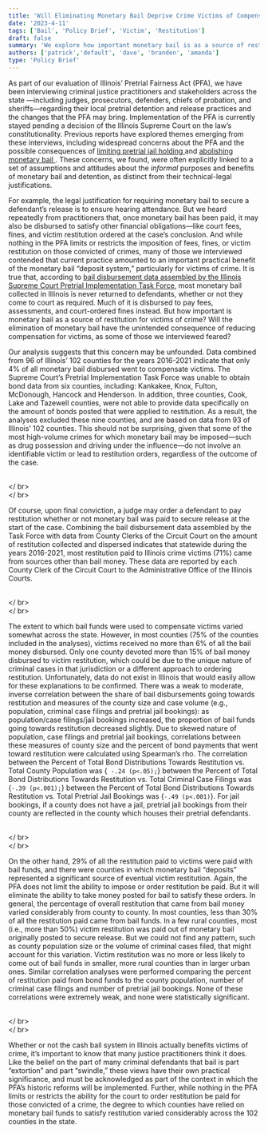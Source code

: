 ```yaml
---
title: 'Will Eliminating Monetary Bail Deprive Crime Victims of Compensation?'
date: '2023-4-11'
tags: ['Bail', 'Policy Brief', 'Victim', 'Restitution']
draft: false
summary: 'We explore how important monetary bail is as a source of restitution for victims of crime and whether the elimination of monetary bail will have the unintended consequence of reducing compensation for victims.'
authors: ['patrick','default', 'dave', 'branden', 'amanda']
type: 'Policy Brief'
---
```



As part of our evaluation of Illinois’ Pretrial Fairness Act (PFA), we have been interviewing criminal justice practitioners and stakeholders across the state —including judges, prosecutors, defenders, chiefs of probation, and sheriffs—regarding their local pretrial detention and release practices and the changes that the PFA may bring. <PopOver number={1} >Implementation of the PFA is currently stayed pending a decision of the Illinois Supreme Court on the law’s constitutionality. </PopOver>  Previous reports have explored themes emerging from these interviews, including widespread concerns about the PFA and the possible consequences of <a href="https://loyolaccj.org/blog/a-little-time-in-jail">limiting pretrial jail holding </a> and <a href="https://loyolaccj.org/blog/why-hold-onto-cash-bail">abolishing monetary bail </a>. These concerns, we found, were often explicitly linked to a set of assumptions and attitudes about the <em> informal </em> purposes and benefits of monetary bail and detention, as distinct from their technical-legal justifications. 


For example, the legal justification for requiring monetary bail to secure a defendant’s release is to ensure hearing attendance. But we heard repeatedly from practitioners that, once monetary bail has been paid, it may also be disbursed to satisfy other financial obligations—like court fees, fines, and victim restitution ordered at the case’s conclusion. And while nothing in the PFA limits or restricts the imposition of fees, fines, or victim restitution on those convicted of crimes, many of those we interviewed contended that current practice amounted to an important practical benefit of the monetary bail “deposit system,” particularly for victims of crime.
It is true that, according to <a href="https://ilcourtsaudio.blob.core.windows.net/antilles-resources/resources/ec87b403-6f59-485a-a78d-12caf1cf92f8/Financial%20Impact%20Eliminating%20Cash%20Bail%20Report.pdf" > bail disbursement data assembled by the Illinois Supreme Court Pretrial Implementation Task Force</a>, most monetary bail collected in Illinois is never returned to defendants, whether or not they come to court as required. Much of it is disbursed to pay fees, assessments, and court-ordered fines instead. But how important is monetary bail as a source of restitution for victims of crime? Will the elimination of monetary bail have the unintended consequence of reducing compensation for victims, as some of those we interviewed feared?

Our analysis suggests that this concern may be unfounded. Data combined from 96 of Illinois’ 102 counties for the years 2016-2021 indicate that only 4% of all monetary bail disbursed went to compensate victims. <PopOver number={2} >The Supreme Court’s Pretrial Implementation Task Force was unable to obtain bond data from six counties, including: Kankakee, Knox, Fulton, McDonough, Hancock and Henderson. In addition, three counties, Cook, Lake and Tazewell counties, were not able to provide data specifically on the amount of bonds posted that were applied to restitution. As a result, the analyses excluded these nine counties, and are based on data from 93 of Illinois’ 102 counties. </PopOver> This should not be surprising, given that some of the most high-volume crimes for which monetary bail may be imposed—such as drug possession and driving under the influence—do not involve an identifiable victim or lead to restitution orders, regardless of the outcome of the case.


<br></ br>
<DataWrapChart  title="Roughly 4% of the money disbursed from monetary bail payments went toward restitution." aria-label="Donut Chart" id="datawrapper-chart-a5eEA" src="https://datawrapper.dwcdn.net/a5eEA/" scrolling="no" frameborder="0"  />
<br></ br>

Of course, upon final conviction, a judge may order a defendant to pay restitution whether or not monetary bail was paid to secure release at the start of the case. Combining the bail disbursement data assembled by the Task Force with data from County Clerks of the Circuit Court on the amount of restitution collected and dispersed indicates that statewide during the years 2016-2021, most restitution paid to Illinois crime victims (71%) came from sources other than bail money. <PopOver number={3}>These data are reported by each County Clerk of the Circuit Court to the Administrative Office of the Illinois Courts.</PopOver>

<br></ br>
<DataWrapChart title="Roughly 30% of the money disbursed for restitution came from monetary bail payments. " aria-label="Donut Chart" id="datawrapper-chart-npbDy" src="https://datawrapper.dwcdn.net/npbDy/" scrolling="no"  />
<br></ br>


The extent to which bail funds were used to compensate victims varied somewhat across the state. However, in most counties (75% of the counties included in the analyses), victims received no more than 6% of all the bail money disbursed. Only one county devoted more than 15% of bail money disbursed to victim restitution, which could be due to the unique nature of criminal cases in that jurisdiction or a different approach to ordering restitution. Unfortunately, data do not exist in Illinois that would easily allow for these explanations to be confirmed. There was a weak to moderate, inverse correlation between the share of bail disbursements going towards restitution and measures of the county size and case volume (e.g., population, criminal case filings and pretrial jail bookings): as population/case filings/jail bookings increased, the proportion of bail funds going towards restitution decreased slightly. <PopOver number={4} >Due to skewed nature of population, case filings and pretrial jail bookings, correlations between these measures of county size and the percent of bond payments that went toward restitution were calculated using Spearman’s rho. The correlation between the Percent of Total Bond Distributions Towards Restitution vs. Total County Population was {` -.24 (p<.05);`} between the Percent of Total Bond Distributions Towards Restitution vs. Total Criminal Case Filings was {` -.39 (p<.001); `} between the Percent of Total Bond Distributions Towards Restitution vs. Total Pretrial Jail Bookings was {` -.49 (p<.001) `}. For jail bookings, if a county does not have a jail, pretrial jail bookings from their county are reflected in the county which houses their pretrial defendants. </PopOver>

<br></ br>
<DataWrapChart title="In most counties, less than 10% of bail money distributed went toward restitution." aria-label="Bar Chart" id="datawrapper-chart-N0Utm" src="https://datawrapper.dwcdn.net/N0Utm/" scrolling="no"  />
<br></ br>


On the other hand, 29% of all the restitution paid to victims were paid with bail funds, and there were counties in which monetary bail “deposits” represented a significant source of eventual victim restitution. Again, the PFA does not limit the ability to impose or order restitution be paid. But it will eliminate the ability to take money posted for bail to satisfy these orders. In general, the percentage of overall restitution that came from bail money varied considerably from county to county. In most counties, less than 30% of all the restitution paid came from bail funds. In a few rural counties, most (i.e., more than 50%) victim restitution was paid out of monetary bail originally posted to secure release. But we could not find any pattern, such as county population size or the volume of criminal cases filed, that might account for this variation. Victim restitution was no more or less likely to come out of bail funds in smaller, more rural counties than in larger urban ones. <PopOver number={5} >Similar correlation analyses were performed comparing the percent of restitution paid from bond funds to the county population, number of criminal case filings and number of pretrial jail bookings. None of these correlations were extremely weak, and none were statistically significant. </PopOver>



<br></ br>
<DataWrapChart title="In most counties, less than 30% of the money disbursed for restitution came from bail funds." aria-label="Bar Chart" id="datawrapper-chart-Y2WF5" src="https://datawrapper.dwcdn.net/Y2WF5/" scrolling="no"   />
<br></ br>


Whether or not the cash bail system in Illinois actually benefits victims of crime, it’s important to know that many justice practitioners think it does. Like the belief on the part of many criminal defendants that bail is part “extortion” and part “swindle,” these views have their own practical significance, and must be acknowledged as part of the context in which the PFA’s historic reforms will be implemented. Further, while nothing in the PFA limits or restricts the ability for the court to order restitution be paid for those convicted of a crime, the degree to which counties have relied on monetary bail funds to satisfy restitution varied considerably across the 102 counties in the state.

